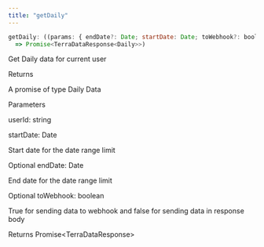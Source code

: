 ```yaml
---
title: "getDaily"
---
```

```javascript javascript
getDaily: ((params: { endDate?: Date; startDate: Date; toWebhook?: boolean; userId: string }) 
  => Promise<TerraDataResponse<Daily>>)

```

Get Daily data for current user

Returns

A promise of type Daily Data

Parameters

userId: string

startDate: Date

Start date for the date range limit

Optional endDate: Date

End date for the date range limit

Optional toWebhook: boolean

True for sending data to webhook and false for sending data in response body

Returns Promise<TerraDataResponse\>



